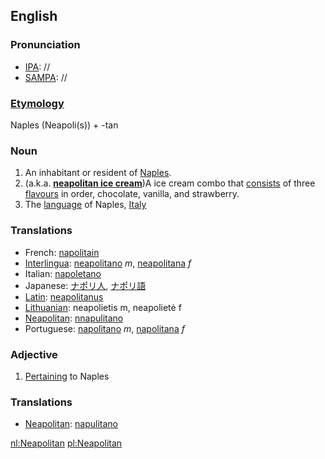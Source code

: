 ==English==
===Pronunciation===
*[[IPA]]: //
*[[SAMPA]]: //

===[[Etymology]]===
Naples (Neapoli(s)) + -tan

===Noun===
#An inhabitant or resident of [[Naples]].
#(a.k.a. '''[[neapolitan ice cream]]''')A ice cream combo that [[consist]]s of three [[flavours]] in order, chocolate, vanilla, and strawberry.
#The [[language]] of Naples, [[Italy]]

===Translations===
*French: [[napolitain]]
*[[Interlingua]]: [[neapolitano]] ''m'', [[neapolitana]] ''f''
*Italian: [[napoletano]]
*Japanese: [[ナポリ人]], [[ナポリ語]]
*[[Latin]]: [[neapolitanus]]
*[[Lithuanian]]: neapolietis m, neapolietė f
*[[Neapolitan]]: [[nnapulitano]]
*Portuguese: [[napolitano]] ''m'', [[napolitana]] ''f''

===Adjective===
#[[pertain|Pertaining]] to Naples

===Translations===
*[[Neapolitan]]: [[napulitano]]

[[nl:Neapolitan]]
[[pl:Neapolitan]]